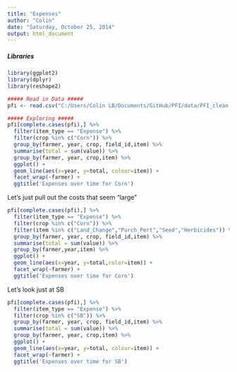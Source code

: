 ```yaml
---
title: "Expenses"
author: "Colin"
date: "Saturday, October 25, 2014"
output: html_document
---
```


##### Libraries #####
```r
library(ggplot2)
library(dplyr)
library(reshape2)

##### Read in Data #####
pfi <- read.csv("C:/Users/Colin LB/Documents/GitHub/PFI/data/PFI_clean.csv")

##### Exploring #####
pfi[complete.cases(pfi),] %>% 
  filter(item_type == "Expense") %>%
  filter(crop %in% c("Corn")) %>%
  group_by(farmer, year, crop, field_id,item) %>%
  summarise(total = sum(value)) %>%
  group_by(farmer, year, crop,item) %>%
  ggplot() +
  geom_line(aes(x=year, y=total, colour=item)) +
  facet_wrap(~farmer) +
  ggtitle('Expenses over time for Corn')
```

Let's just pull out the costs that seem "large"

```r
pfi[complete.cases(pfi),] %>% 
  filter(item_type == "Expense") %>%
  filter(crop %in% c("Corn")) %>%
  filter(item %in% c("Land_Change","Purch_Pert","Seed","Herbicides")) %>%
  group_by(farmer, year, crop, field_id,item) %>%
  summarise(total = sum(value)) %>%
  group_by(farmer,year,item) %>%
  ggplot() +
  geom_line(aes(x=year, y=total,color=item)) +
  facet_wrap(~farmer) +
  ggtitle('Expenses over time for Corn')
```

Let's look just at SB
```r
pfi[complete.cases(pfi),] %>% 
  filter(item_type == "Expense") %>%
  filter(crop %in% c("SB")) %>%
  group_by(farmer, year, crop, field_id,item) %>%
  summarise(total = sum(value)) %>%
  group_by(farmer, year, crop,item) %>%
  ggplot() +
  geom_line(aes(x=year, y=total, colour=item)) +
  facet_wrap(~farmer) +
  ggtitle('Expenses over time for SB')
```



